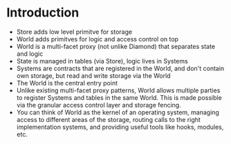 # Introduction

- Store adds low level primitve for storage
- World adds primitves for logic and access control on top
- World is a multi-facet proxy (not unlike Diamond) that separates state and logic
- State is managed in tables (via Store), logic lives in Systems
- Systems are contracts that are registered in the World, and don't contain own storage, but read and write storage via the World
- The World is the central entry point
- Unlike existing multi-facet proxy patterns, World allows multiple parties to register Systems and tables in the same World. This is made possible via the granular access control layer and storage fencing.
- You can think of World as the kernel of an operating system, managing access to different areas of the storage, routing calls to the right implementation systems, and providing useful tools like hooks, modules, etc.

